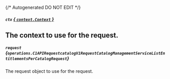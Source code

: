 {/* Autogenerated DO NOT EDIT  */}

##### `ctx` [*{ `context.Context` }*](https://pkg.go.dev/context#Context)
The context to use for the request.
---
##### `request` *{`operations.C1APIRequestcatalogV1RequestCatalogManagementServiceListEntitlementsPerCatalogRequest`}*
The request object to use for the request.

<Collapsible openLabel={Labels.showProperties} closeLabel={Labels.hideProperties}>
  <C1APIRequestcatalogV1RequestCatalogManagementServiceListEntitlementsPerCatalogRequest />
</Collapsible>


